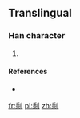 ==Translingual==

===Han character===
{{Han char|rn=18|rad=刀|as=12|sn=14|four=|canj=竹水中弓 (HELN)|ids=⿰⿳[[禾]][[𠆢]][[水]][[刂]]}}

# {{defn|Han|sort=刀12}}

====References====
* {{Han ref|kx=0143.381|dkj=|dj=|hdz=|uh=34FF|ud=13567|bh=|bd=}}

[[fr:㓿]]
[[pl:㓿]]
[[zh:㓿]]